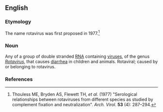 ==English==
{{wikipedia}}

===Etymology===
The name rotavirus was first proposed in 1977.<ref>Thouless ME, Bryden AS, Flewett TH, ''et al.'' (1977) "Serological relationships between rotaviruses from different species as studied by complement fixation and neutralization". ''Arch. Virol.'' '''53''' (4): 287–294.</ref>

===Noun===
{{en-noun|es}}

Any of a group of double stranded [[RNA]] containing [[virus]]es, of the genus ''[[Rotavirus]]'', that causes [[diarrhea]] in children and animals. Rotaviral; caused by or belonging to rotavirus.

===References===
<references/>